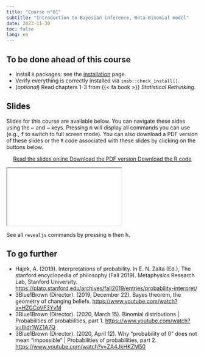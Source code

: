 ```yaml
---
title: "Course n°01"
subtitle: "Introduction to Bayesian inference, Beta-Binomial model"
date: 2023-11-30
toc: false
lang: en
---
```


## To be done ahead of this course

- Install `R` packages: see the [installation](../install.qmd) page.
- Verify everything is correctly installed via `imsb::check_install()`.
- (*optional*) Read chapters 1-3 from {{< fa book >}} *Statistical Rethinking*.

## Slides

Slides for this course are available below. You can navigate these sides using the <kbd>←</kbd> and <kbd>→</kbd> keys. Pressing <kbd>m</kbd> will display all commands you can use (e.g., <kbd>f</kbd> to switch to full screen mode). You can also download a PDF version of these slides or the `R` code associated with these slides by clicking on the buttons below.

<p class="buttons" style="text-align:center;"><a class="btn btn-danger" target="_blank" href="../slides/html/cours01.html"><i class="fa-solid fa-arrow-up-right-from-square"></i> Read the slides online </a> <a class="btn btn-danger" target="_blank" href="../slides/pdf/cours01.pdf" role="button"><i class="fa-solid fa-file-pdf"></i> Download the PDF version </a> <a class="btn btn-danger" target="_blank" href="../slides/code/cours01.R"><i class="fa-solid fa-code"></i> Download the R code </a> </p>

<div class="ratio ratio-16x9"> <iframe src="../slides/html/cours01.html"></iframe> </div>

::: {.callout-tip}
See all `revealjs` commands by pressing <kbd>m</kbd> then <kbd>h</kbd>.
:::

## To go further

- Hájek, A. (2019). Interpretations of probability. In E. N. Zalta (Ed.), The stanford encyclopedia of philosophy (Fall 2019). Metaphysics Research Lab, Stanford University. <https://plato.stanford.edu/archives/fall2019/entries/probability-interpret/>
- 3Blue1Brown (Director). (2019, December 22). Bayes theorem, the geometry of changing beliefs. <https://www.youtube.com/watch?v=HZGCoVF3YvM>
- 3Blue1Brown (Director). (2020, March 15). Binomial distributions | Probabilities of probabilities, part 1. <https://www.youtube.com/watch?v=8idr1WZ1A7Q>
- 3Blue1Brown (Director). (2020, April 12). Why "probability of 0" does not mean "impossible" | Probabilities of probabilities, part 2. <https://www.youtube.com/watch?v=ZA4JkHKZM50>

